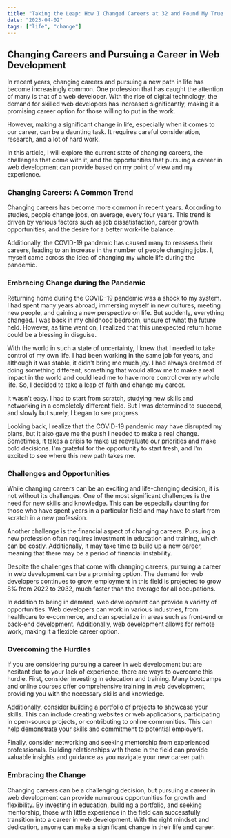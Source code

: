 ```yaml
---
title: "Taking the Leap: How I Changed Careers at 32 and Found My True Calling"
date: "2023-04-02"
tags: ["life", "change"]
---
```


## Changing Careers and Pursuing a Career in Web Development

In recent years, changing careers and pursuing a new path in life has become increasingly common. One profession that has caught the attention of many is that of a web developer. With the rise of digital technology, the demand for skilled web developers has increased significantly, making it a promising career option for those willing to put in the work.

However, making a significant change in life, especially when it comes to our career, can be a daunting task. It requires careful consideration, research, and a lot of hard work.

In this article, I will explore the current state of changing careers, the challenges that come with it, and the opportunities that pursuing a career in web development can provide based on my point of view and my experience.

### Changing Careers: A Common Trend

Changing careers has become more common in recent years. According to studies, people change jobs, on average, every four years. This trend is driven by various factors such as job dissatisfaction, career growth opportunities, and the desire for a better work-life balance.

Additionally, the COVID-19 pandemic has caused many to reassess their careers, leading to an increase in the number of people changing jobs. I, myself came across the idea of changing my whole life during the pandemic.

### Embracing Change during the Pandemic

Returning home during the COVID-19 pandemic was a shock to my system. I had spent many years abroad, immersing myself in new cultures, meeting new people, and gaining a new perspective on life. But suddenly, everything changed. I was back in my childhood bedroom, unsure of what the future held. However, as time went on, I realized that this unexpected return home could be a blessing in disguise.

With the world in such a state of uncertainty, I knew that I needed to take control of my own life. I had been working in the same job for years, and although it was stable, it didn't bring me much joy. I had always dreamed of doing something different, something that would allow me to make a real impact in the world and could lead me to have more control over my whole life. So, I decided to take a leap of faith and change my career.

It wasn't easy. I had to start from scratch, studying new skills and networking in a completely different field. But I was determined to succeed, and slowly but surely, I began to see progress.

Looking back, I realize that the COVID-19 pandemic may have disrupted my plans, but it also gave me the push I needed to make a real change. Sometimes, it takes a crisis to make us reevaluate our priorities and make bold decisions. I'm grateful for the opportunity to start fresh, and I'm excited to see where this new path takes me.

### Challenges and Opportunities

While changing careers can be an exciting and life-changing decision, it is not without its challenges. One of the most significant challenges is the need for new skills and knowledge. This can be especially daunting for those who have spent years in a particular field and may have to start from scratch in a new profession.

Another challenge is the financial aspect of changing careers. Pursuing a new profession often requires investment in education and training, which can be costly. Additionally, it may take time to build up a new career, meaning that there may be a period of financial instability.

Despite the challenges that come with changing careers, pursuing a career in web development can be a promising option. The demand for web developers continues to grow, employment in this field is projected to grow 8% from 2022 to 2032, much faster than the average for all occupations.

In addition to being in demand, web development can provide a variety of opportunities. Web developers can work in various industries, from healthcare to e-commerce, and can specialize in areas such as front-end or back-end development. Additionally, web development allows for remote work, making it a flexible career option.

### Overcoming the Hurdles

If you are considering pursuing a career in web development but are hesitant due to your lack of experience, there are ways to overcome this hurdle. First, consider investing in education and training. Many bootcamps and online courses offer comprehensive training in web development, providing you with the necessary skills and knowledge.

Additionally, consider building a portfolio of projects to showcase your skills. This can include creating websites or web applications, participating in open-source projects, or contributing to online communities. This can help demonstrate your skills and commitment to potential employers.

Finally, consider networking and seeking mentorship from experienced professionals. Building relationships with those in the field can provide valuable insights and guidance as you navigate your new career path.

### Embracing the Change

Changing careers can be a challenging decision, but pursuing a career in web development can provide numerous opportunities for growth and flexibility. By investing in education, building a portfolio, and seeking mentorship, those with little experience in the field can successfully transition into a career in web development. With the right mindset and dedication, anyone can make a significant change in their life and career.
